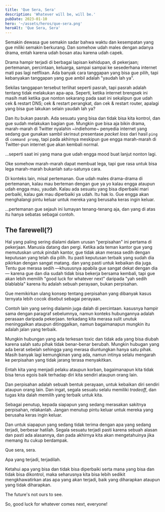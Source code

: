 ```yaml
---
title: 'Que Sera, Sera'
description: 'Whatever will be, will be.'
pubDate: 2023-01-10
hero: '~/assets/heros/que-sera.png'
heroAlt: 'Que Sera, Sera'
---
```


Semakin dewasa gue semakin sadar bahwa waktu dan kesempatan yang gue miliki semakin berkurang. Dan somehow udah males dengan adanya drama, entah karena udah bosan atau karena udah capek.

Drama hampir terjadi di berbagai lapisan kehidupan, di pekerjaan; pertemanan, percintaan, keluarga, sampai sampai ke sesederhana internet mati pas lagi netflixan. Ada banyak cara tanggapan yang bisa gue pilih, tapi kebanyakan tanggapan yang gue ambil adalah "yaudah lah ya".

Sekilas tanggapan tersebut terlihat seperti pasrah, tapi pasrah adalah tentang tidak melakukan apa-apa. Seperti, ketika internet brengsek ini masih mati ketika gue nonton sekarang pada saat ini sekalipun gue udah cek & restart DNS; cek & restart perangkat, dan cek & restart router, apalagi yang bisa gue lakukan selain yaudah lah ya?

Dan itu bukan pasrah. Ada sesuatu yang bisa dan tidak bisa kita kontrol, dan gue sudah melakukan bagian gue. Mungkin gue bisa aja bikin drama, marah-marah di Twitter nyalahin ~indiehome~ penyedia internet yang sedang gue gunakan sambil skrinsut presentase _packet loss_ dari hasil `ping` di `command promp`, tapi pada akhirnya meskipun gue engga marah-marah di Twitter-pun internet gue akan kembali normal.

...seperti saat ini yang mana gue udah engga mood buat lanjut nonton lagi.

Oke somehow marah-marah dapat membuat lega, tapi gue rasa untuk bisa lega marah-marah bukanlah satu-satunya cara.

Di konteks lain, misal pertemanan. Gue udah males drama-drama di pertemanan, kalau mau berteman dengan gue ya yo kalau engga ataupun udah engga mau, yaudah. Kalau ada sesuatu yang bisa diperbaiki mari perbaiki, kalau gak mau diperbaiki ya udah. Itu hak lo. Gue engga akan menghalangi pintu keluar untuk mereka yang berusaha keras ingin keluar.

...pertemanan gue sejauh ini lumayan tenang-tenang aja, dan yang di atas itu hanya sebatas sebagai contoh.

## The farewell(?)

Hal yang paling sering dialami dalam urusan "perpisahan" ini pertama di pekerjaan.
Manusia datang dan pergi. Ketika ada teman kantor gue yang memutuskan untuk pindah kantor, gue tidak akan merasa sedih dengan keputusan yang telah dia pilih. Itu pasti keputusan terbaik yang sudah dia pikirkan dengan sangat matang. dan yang pasti untuk kebaikan dia juga. Tentu gue merasa sedih —khususnya apabila gue sangat dekat dengan dia— karena gue dan dia sudah tidak bisa bekerja bersama kembali, tapi gue akan lebih memilih "good luck for whatever next" daripada "yah sedih blablabla" karena itu adalah sebuah perayaan, bukan perpisahan.

Gue memikirkan ulang konsep tentang perpisahan yang dibanyak kasus ternyata lebih cocok disebut sebagai perayaan.

Contoh lain yang sering dialamin juga dalah di percintaan. kasusnya hampir sama dengan paragraf sebelumnya, namun konteks hubungannya adalah perasaan daripada pekerjaan. terkadang kita merasa sulit unutuk meninggalkan ataupun ditinggalkan, namun bagaimanapun mungkin itu adalah jalan yang terbaik.

Mungkin hubungan yang ada terkesan toxic dan tidak ada yang bisa diubah karena salah satu pihak tidak benar-benar berubah. Mungkin hubugan yang ada berat sebelah sehingga yang merasa diuntungkan hanya satu pihak. Masih banyak lagi kemungkinan yang ada, namun intinya selalu mengarah ke perpisahan yang tidak jarang terasa menyakitkan.

Entah kita yang menjadi pelaku ataupun korban, bagaimanapun kita tidak bisa terus egois baik terhadap diri kita sendiri ataupun orang lain.

Dan perpisahan adalah sebuah bentuk perayaan, untuk kebaikan diri sendiri ataupun orang lain. Dan ingat, segala sesuatu selalu memiliki _tradeoff_, dan tugas kita dalah memilih yang terbaik untuk kita.

Sebagai penutup, kepada siapapun yang sedang merasakan sakitnya perpisahan, relakanlah. Jangan menutup pintu keluar untuk mereka yang berusaha keras ingin keluar.

Dan untuk siapapun yang sedang tidak terima dengan apa yang sedang terjadi, berbesar hatilah. Segala sesuatu terjadi pasti karena sebuah alasan dan pasti ada alasannya, dan pada akhirnya kita akan mengetahuinya jika memang itu cukup berdampak.

Que sera, sera.

Apa yang terjadi, terjadilah.

Ketahui apa yang bisa dan tidak bisa diperbaiki serta mana yang bisa dan tidak bisa dikontrol, maka seharusnya kita bisa lebih sedikit mengkhawatirkan atas apa yang akan terjadi, baik yang diharapkan ataupun yang tidak diharapkan.

The future's not ours to see.

So, good luck for whatever comes next, everyone!
